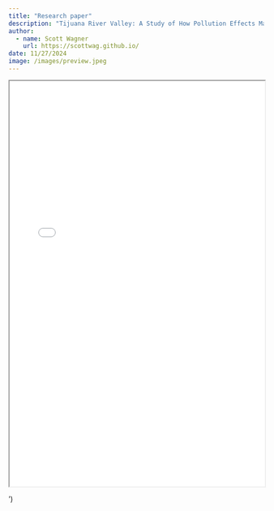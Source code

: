 ```yaml
---
title: "Research paper"
description: "Tijuana River Valley: A Study of How Pollution Effects Marine Life"
author:
  - name: Scott Wagner
    url: https://scottwag.github.io/
date: 11/27/2024
image: /images/preview.jpeg
---
```


<iframe src="tijuana_paper.pdf" width="100%" height="800px"></iframe>')
